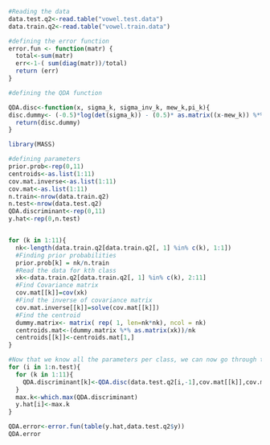 ```{r}
#Reading the data 
data.test.q2<-read.table("vowel.test.data")
data.train.q2<-read.table("vowel.train.data")

#defining the error function
error.fun <- function(matr) {
  total<-sum(matr)
  err<-1-( sum(diag(matr))/total) 
  return (err)
}

#defining the QDA function

QDA.disc<-function(x, sigma_k, sigma_inv_k, mew_k,pi_k){
disc.dummy<- (-0.5)*log(det(sigma_k)) - (0.5)* as.matrix((x-mew_k)) %*% as.matrix(sigma_inv_k) %*% as.matrix(t((x-mew_k))) + log(pi_k)
  return(disc.dummy)
}

```


```{r}
library(MASS)

#defining parameters 
prior.prob<-rep(0,11)
centroids<-as.list(1:11)
cov.mat.inverse<-as.list(1:11)
cov.mat<-as.list(1:11)
n.train<-nrow(data.train.q2)
n.test<-nrow(data.test.q2)
QDA.discriminant<-rep(0,11)
y.hat<-rep(0,n.test)


for (k in 1:11){
  nk<-length(data.train.q2[data.train.q2[, 1] %in% c(k), 1:1])
  #Finding prior probabilities
  prior.prob[k] = nk/n.train
  #Read the data for kth class
  xk<-data.train.q2[data.train.q2[, 1] %in% c(k), 2:11]
  #Find Covariance matrix
  cov.mat[[k]]=cov(xk)
  #Find the inverse of covariance matrix
  cov.mat.inverse[[k]]=solve(cov.mat[[k]])
  #Find the centroid
  dummy.matrix<- matrix( rep( 1, len=nk*nk), ncol = nk)
  centroids.mat<-(dummy.matrix %*% as.matrix(xk))/nk
  centroids[[k]]<-centroids.mat[1,]
}

#Now that we know all the parameters per class, we can now go through the test data row by row and find corresponding QDA and classify
for (i in 1:n.test){
  for (k in 1:11){
    QDA.discriminant[k]<-QDA.disc(data.test.q2[i,-1],cov.mat[[k]],cov.mat.inverse[[k]],centroids[[k]],prior.prob[k])
  }
  max.k<-which.max(QDA.discriminant)
  y.hat[i]<-max.k
}

QDA.error<-error.fun(table(y.hat,data.test.q2$y))
QDA.error

```
